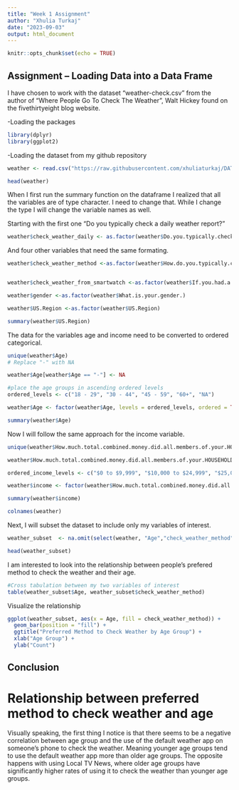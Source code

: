 ```yaml
---
title: "Week 1 Assignment"
author: "Xhulia Turkaj"
date: "2023-09-03"
output: html_document
---
```


```r
knitr::opts_chunk$set(echo = TRUE)
```

## Assignment – Loading Data into a Data Frame



I have chosen to work with the dataset "weather-check.csv" from the author of  "Where People Go To Check The Weather", Walt Hickey found on the fivethirtyeight blog website. 

-Loading the packages 
```r
library(dplyr)
library(ggplot2)
```

-Loading the dataset from my github repository 

```r
weather <- read.csv("https://raw.githubusercontent.com/xhuliaturkaj/DATA-607/main/weather-check.csv",  header = TRUE, row.names = 1)

head(weather)
```



When I first run the summary function on the dataframe I realized that all the variables are of type character. I need to change that. While I change the type I will change the variable names as well. 

Starting with the first one "Do you typically check a daily weather report?" 

```r
weather$check_weather_daily <- as.factor(weather$Do.you.typically.check.a.daily.weather.report.)

```

And four other variables that need the same formating.
```r
weather$check_weather_method <-as.factor(weather$How.do.you.typically.check.the.weather.)


weather$check_weather_from_smartwatch <-as.factor(weather$If.you.had.a.smartwatch..like.the.soon.to.be.released.Apple.Watch...how.likely.or.unlikely.would.you.be.to.check.the.weather.on.that.device.)

weather$gender <-as.factor(weather$What.is.your.gender.)

weather$US.Region <-as.factor(weather$US.Region)

summary(weather$US.Region)

```

The data for the variables age and income need to be converted to ordered categorical. 

```r

unique(weather$Age)
# Replace "-" with NA

weather$Age[weather$Age == "-"] <- NA

#place the age groups in ascending ordered levels 
ordered_levels <- c("18 - 29", "30 - 44", "45 - 59", "60+", "NA")

weather$Age <- factor(weather$Age, levels = ordered_levels, ordered = TRUE) 

summary(weather$Age)

```

Now I will follow the same approach for the income variable. 

```r
unique(weather$How.much.total.combined.money.did.all.members.of.your.HOUSEHOLD.earn.last.year.)

weather$How.much.total.combined.money.did.all.members.of.your.HOUSEHOLD.earn.last.year.[weather$How.much.total.combined.money.did.all.members.of.your.HOUSEHOLD.earn.last.year.== "-"] <- NA

ordered_income_levels <- c("$0 to $9,999", "$10,000 to $24,999", "$25,000 to $49,999", "$50,000 to $74,999", "$75,000 to $99,999", "$100,000 to $124,999", "$125,000 to $149,999","$150,000 to $174,999","$175,000 to $199,999","Prefer not to answer", "NA" )

weather$income <- factor(weather$How.much.total.combined.money.did.all.members.of.your.HOUSEHOLD.earn.last.year., levels = ordered_income_levels, ordered = TRUE) 

summary(weather$income)

colnames(weather)

```

Next, I will subset the dataset to include only my variables of interest.

```r



weather_subset  <- na.omit(select(weather, "Age","check_weather_method", "check_weather_from_smartwatch", "check_weather_daily", "check_weather_method" ))

head(weather_subset)
```

I am interested to look into the relationship between  people's prefered method to check the weather and their age.  

```r
#Cross tabulation between my two variables of interest 
table(weather_subset$Age, weather_subset$check_weather_method)

```

Visualize the relationship 
```r

ggplot(weather_subset, aes(x = Age, fill = check_weather_method)) +
  geom_bar(position = "fill") +
  ggtitle("Preferred Method to Check Weather by Age Group") +
  xlab("Age Group") +
  ylab("Count") 


```
 
## Conclusion 
# Relationship between preferred method to check weather and age

Visually speaking, the first thing I notice is that there seems to be a negative correlation between age group and the use of the default weather app on someone's phone to check the weather. Meaning younger age groups tend to use the default weather app more than older age groups. The opposite happens with using Local TV News, where older age groups have significantly higher rates of using it to check the weather than younger age groups. 

